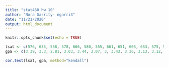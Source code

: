 ```yaml
---
title: "stat430 hw 10"
author: "Nora Garrity- ngarri3"
date: "11/21/2020"
output: html_document
---
```


```r
knitr::opts_chunk$set(echo = TRUE)
```

```r
lsat <- c(576, 635, 558, 578, 666, 580, 555, 661, 651, 605, 653, 575, 545, 572, 594)
gpa <- c(3.39, 3.3, 2.81, 3.03, 3.44, 3.07, 3, 3.43, 3.36, 3.13, 3.12, 2.74, 2.76, 2.88, 3.96)

cor.test(lsat, gpa, method="kendall")
```